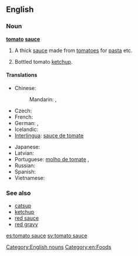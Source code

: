 ==English==

===Noun===
'''[[tomato]] [[sauce]]'''

# A thick [[sauce]] made from [[tomato]]es for [[pasta]] etc.
# {{British|Australia|New Zealand}} Bottled tomato [[ketchup]].

====Translations====
{{trans-top|pasta sauce}}
* Chinese:
*: Mandarin: {{t|zh|番茄醬|sc=Hani}}, {{t|zh|番茄酱|tr=fānqié jiàng|sc=Hani}}
* Czech: {{t|cs|rajská omáčka|f}}
* French: {{t+|fr|sauce tomate|f}}
* German: {{t|de|Tomatensauce|f}}, {{t|de|Tomatensoße|f}}
* Icelandic: {{t+|is|tómatsósa|f}}
* [[Interlingua]]: [[sauce de tomate]]
{{trans-mid}}
* Japanese: {{t|ja|トマトソース|tr=tomatosōsu|sc=Jpan}}
* Latvian: {{t-|lv|tomātu mērce|f|xs=Latvian}}
* Portuguese: [[molho de tomate]] {{m}}, {{t|pt|molho de tomate|m}}
* Russian: {{t|ru|томатный соус|m|tr=tomátnyj sóus|sc=Cyrl}}
* Spanish: {{t|es|salsa de tomate|f}}
* Vietnamese: {{t|vi|nước xốt cà chua}}
{{trans-bottom}}

===See also===
* [[catsup]]
* [[ketchup]]
* [[red sauce]]
* [[red gravy]]

[[Category:English nouns]]
[[Category:en:Foods]]

[[es:tomato sauce]]
[[sv:tomato sauce]]